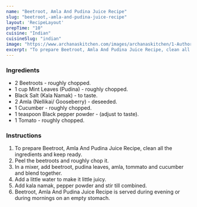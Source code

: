 ---
name: "Beetroot, Amla And Pudina Juice Recipe"
slug: "beetroot,-amla-and-pudina-juice-recipe"
layout: 'RecipeLayout'
prepTime: "10"
cuisine: "Indian"
cuisineSlug: "indian"
image: "https://www.archanaskitchen.com/images/archanaskitchen/1-Author/sunshineswati08-gmail.com/Beetroot_Amla_and_Pudina_mix_juice1.jpg"
excerpt: "To prepare Beetroot, Amla And Pudina Juice Recipe, clean all the ingredients and keep ready"
---

### Ingredients

- 2 Beetroots - roughly chopped.
- 1 cup Mint Leaves (Pudina) - roughly chopped.
- Black Salt (Kala Namak) - to taste.
- 2 Amla (Nellikai/ Gooseberry) - deseeded.
- 1 Cucumber - roughly chopped.
- 1 teaspoon Black pepper powder - (adjust to taste).
- 1 Tomato - roughly chopped.

### Instructions

1. To prepare Beetroot, Amla And Pudina Juice Recipe, clean all the ingredients and keep ready.
1. Peel the beetroots and roughly chop it.
1. In a mixer, add beetroot, pudina leaves, amla, tommato and cucumber and blend together.
1. Add a little water to make it little juicy.
1. Add kala namak, pepper powder and stir till combined.
1. Beetroot, Amla And Pudina Juice Recipe is served during evening or during mornings on an empty stomach.
